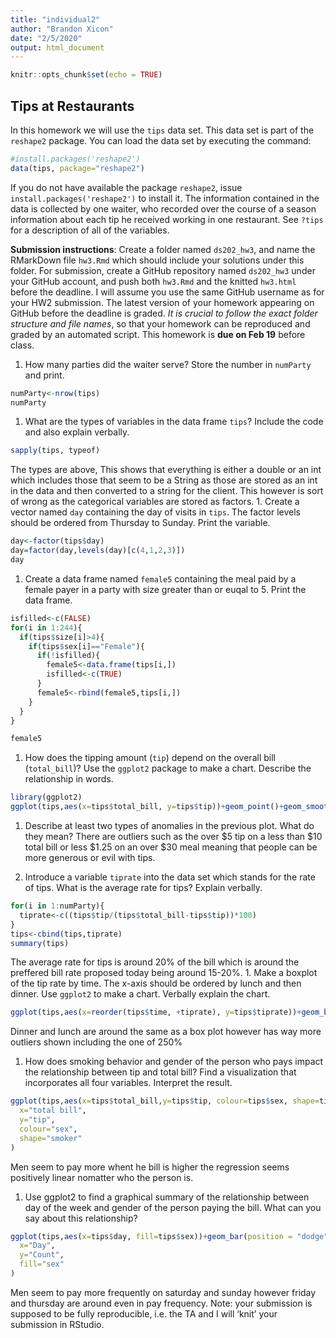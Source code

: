 ```yaml
---
title: "individual2"
author: "Brandon Xicon"
date: "2/5/2020"
output: html_document
---
```

```r
knitr::opts_chunk$set(echo = TRUE)
```

## Tips at Restaurants

In this homework we will use the `tips` data set. This data set is part of the `reshape2` package. You can load the data set by executing the command:
```r
#install.packages('reshape2')
data(tips, package="reshape2")
```
If you do not have available the package `reshape2`, issue `install.packages('reshape2')` to install it. The information contained in the data is collected by one waiter, who recorded over the course of a season information about each tip he received working in one restaurant. See `?tips` for a description of all of the variables. 

**Submission instructions**: Create a folder named `ds202_hw3`, and name the RMarkDown file `hw3.Rmd`  which should include your solutions under this folder. For submission, create a GitHub repository named `ds202_hw3` under your GitHub account, and push both `hw3.Rmd` and the knitted `hw3.html` before the deadline. I will assume you use the same GitHub username as for your HW2 submission. The latest version of your homework appearing on GitHub before the deadline is graded. *It is crucial to follow the exact folder structure and file names*, so that your homework can be reproduced and graded by an automated script. This homework is **due on Feb 19** before class.

1.  How many parties did the waiter serve? Store the number in `numParty` and print. 
```r
numParty<-nrow(tips)
numParty
```
1. What are the types of variables in the data frame `tips`? Include the code and also explain verbally.
```r
sapply(tips, typeof)

```
The types are above, This shows that everything is either a double or an int which includes those that seem to be a String as those are stored as an int in the data and then converted to a string for the client. This however is sort of wrong as the categorical variables are stored as factors. 
1. Create a vector named `day` containing the day of visits in `tips`. The factor levels should be ordered from Thursday to Sunday. Print the variable.
```r
day<-factor(tips$day)
day=factor(day,levels(day)[c(4,1,2,3)])
day
```
1. Create a data frame named `female5` containing the meal paid by a female payer in a party with size greater than or euqal to 5. Print the data frame.
```r
isfilled<-c(FALSE)
for(i in 1:244){
  if(tips$size[i]>4){
    if(tips$sex[i]=="Female"){
      if(!isfilled){
        female5<-data.frame(tips[i,])
        isfilled<-c(TRUE)
      }
      female5<-rbind(female5,tips[i,])
    }
  }
}

female5

```
1. How does the tipping amount (`tip`) depend on the overall bill (`total_bill`)? Use the `ggplot2` package to make a chart. Describe the relationship in words.
```r
library(ggplot2)
ggplot(tips,aes(x=tips$total_bill, y=tips$tip))+geom_point()+geom_smooth(method='lm')+xlab('total Bill ($)')+ylab('tip ($)')
```
1. Describe at least two types of anomalies in the previous plot. What do they mean?
There are outliers such as the over $5 tip on a less than $10 total bill or less $1.25 on an over $30 meal meaning that people can be more generous or evil with tips. 

1. Introduce a variable `tiprate` into the data set which stands for the rate of tips. What is the average rate for tips? Explain verbally. 
```r
for(i in 1:numParty){
  tiprate<-c((tips$tip/(tips$total_bill-tips$tip))*100)
}
tips<-cbind(tips,tiprate)
summary(tips)
```
The average rate for tips is around 20% of the bill which is around the preffered bill rate proposed today being around 15-20%.
1. Make a boxplot of the tip rate by time. The x-axis should be ordered by lunch and then dinner. Use `ggplot2` to make a chart. Verbally explain the chart.
```r

ggplot(tips,aes(x=reorder(tips$time, +tiprate), y=tips$tiprate))+geom_boxplot()+xlab('time')+ylab('tiprate (%)')

```
Dinner and lunch are around the same as a box plot however has way more outliers shown including the one of 250%

1. How does smoking behavior and gender of the person who pays impact the relationship between tip and total bill? Find a visualization that incorporates all four variables. Interpret the result.
```r
ggplot(tips,aes(x=tips$total_bill,y=tips$tip, colour=tips$sex, shape=tips$smoker))+geom_point()+labs(
  x="total bill",
  y="tip",
  colour="sex",
  shape="smoker"
)
```
Men seem to pay more whent he bill is higher the regression seems positively linear nomatter who the person is.

1. Use ggplot2 to find a graphical summary of the relationship between day of the week and gender of the person paying the bill. What can you say about this relationship?
```r
ggplot(tips,aes(x=tips$day, fill=tips$sex))+geom_bar(position = "dodge")+labs(
  x="Day",
  y="Count",
  fill="sex"
)
```
Men seem to pay more frequently on saturday and sunday however friday and thursday are around even in pay frequency. 
Note: your submission is supposed to be fully reproducible, i.e. the TA and I will 'knit' your submission in RStudio. 
